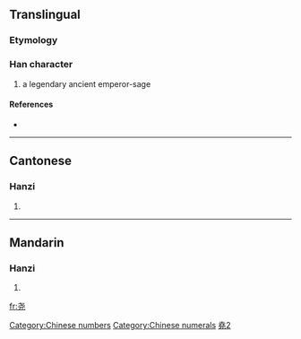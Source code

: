 {{also|堯}}
==Translingual==

===Etymology===
{{Han simp|堯|f=垚}}

===Han character===
{{Han char|rn=43|rad=尢|as=03|sn=6|four=|canj=十心一山 (JPMU)}}

# a legendary ancient emperor-sage

====References====
* {{Han ref|kx=0298.081|hdz=10552.100|uh=5C27|ud=23591}}

[[Category:Chinese numbers]]
[[Category:Chinese numerals]]

----

==Cantonese==

===Hanzi===
{{yue-hanzi|jyut=|y=yiu4}}

# {{defn|Cantonese}}

----

==Mandarin==

===Hanzi===
{{cmn-hanzi|tra=堯|pin=[[yáo]] ([[yao2]])|wg=yao<sup>2</sup>}}

# {{defn|Mandarin}}

[[Category:CJKV characters simplified differently in Japan and China|堯2]]

[[fr:尧]]